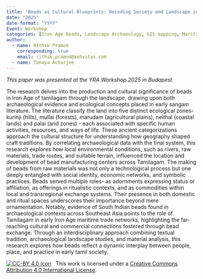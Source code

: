 ```yaml
---
title: 'Beads as Cultural Blueprints: Decoding Society and Landscape in Iron Age Tamilagam'
date: "2025"
date-format: "YYYY"
Event: Workshop
categories: [Iron Age beads, Landscape Archaeology, GIS mapping, Maritime Trade Contacts]
author: 
  - name: Rithik Pramod
    corresponding: true
    email: rithik.pramod@ashvitas.com
  - name: Tanaya Acharjee
---
```


*This paper was presented at the YRA Workshop 2025 in Budapest.*

The research delves into the production and cultural significance of beads in Iron Age of tamilagam through the landscape, drawing upon both archaeological evidence and ecological concepts placed in early sangam literature. The literature classify the land into five distinct ecological zones- kurinji (hills), mullai (forests), marudam (agricultural plains), neithal (coastal lands) and palai (arid zones) - each associated with specific human activities, resources, and ways of life. These ancient categorizations approach the cultural structure for understanding how geography shaped craft traditions.  By correlating archaeological data with the tinai system, this research explores how local environmental conditions, such as rivers, raw materials, trade routes, and suitable terrain, influenced the location and development of bead manufacturing centers across Tamilagam. The making of beads from raw materials was not only a technological process but one deeply entangled with social identity, economic networks, and symbolic practices. Beads served multiple roles- as adornments expressing status or affiliation, as offerings in ritualistic contexts, and as commodities within local and transregional exchange systems. Their presence in both domestic and ritual spaces underscores their importance beyond mere ornamentation. Notably, evidence of South Indian beads found in archaeological contexts across Southeast Asia points to the role of Tamilagam in early Iron Age maritime trade networks, highlighting the far-reaching cultural and commercial connections fostered through bead exchange. Through an interdisciplinary approach combining textual tradition, archaeological landscape studies, and material analysis, this research explores how beads reflect a dynamic interplay between people, place, and practice in early tamil society.

[![CC-BY 4.0 icon](https://i.creativecommons.org/l/by/4.0/88x31.png)](http://creativecommons.org/licenses/by/4.0/)&nbsp;&nbsp; This work is licensed under a [Creative Commons Attribution 4.0 International License](https://creativecommons.org/licenses/by/4.0/). 
